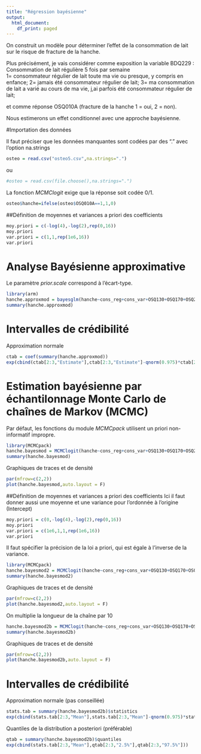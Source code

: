 ```yaml
---
title: "Régression bayésienne"
output:
  html_document:
    df_print: paged
---
```


On construit un modèle pour déterminer l'effet de la consommation de lait
sur le risque de fracture de la hanche.

Plus précisément, je vais considérer comme exposition la variable 
BDQ229 : Consommation de lait régulière 5 fois par semaine	
1= consommateur régulier de lait toute ma vie ou presque, y compris en enfance; 
2= jamais été consommateur régulier de lait; 
3= ma consommation de lait a varié au cours de ma vie, j,ai parfois été consommateur régulier de lait;

et comme réponse OSQ010A (fracture de la hanche 1 = oui, 2 = non).

Nous estimerons un effet conditionnel avec une approche bayésienne.

#Importation des données

Il faut préciser que les données manquantes sont codées par des "." avec l'option na.strings
```r
osteo = read.csv("osteo5.csv",na.strings=".")
```
ou
```r
#osteo = read.csv(file.choose(),na.strings=".")
```
La fonction *MCMClogit* exige que la réponse soit codée 0/1.
```r
osteo$hanche=ifelse(osteo$OSQ010A==1,1,0)
```
##Définition de moyennes et variances a priori des coefficients
```r
moy.priori = c(-log(4),-log(2),rep(0,16))
moy.priori
var.priori = c(1,1,rep(1e6,16))
var.priori
```
# Analyse Bayésienne approximative
Le paramètre *prior.scale* correspond à l'écart-type.
```r
library(arm)
hanche.approxmod = bayesglm(hanche~cons_reg+cons_var+OSQ130+OSQ170+OSQ200+RIAGENDR+factor(RIDRETH1)+RIDAGEYR+ALQ101+ALQ130+BMXBMI+MCQ160C+MCQ160L+WHD020+WHD110,data=osteo,family=binomial,prior.mean=moy.priori,prior.scale = sqrt(var.priori),prior.scale.for.intercept=1e6, prior.df=Inf)
summary(hanche.approxmod)
```
# Intervalles de crédibilité
Approximation normale
```r
ctab = coef(summary(hanche.approxmod))
exp(cbind(ctab[2:3,"Estimate"],ctab[2:3,"Estimate"]-qnorm(0.975)*ctab[2:3,"Std. Error"],ctab[2:3,"Estimate"]+qnorm(0.975)*ctab[2:3,"Std. Error"]))
```

# Estimation bayésienne par échantilonnage Monte Carlo de chaînes de Markov (MCMC)
Par défaut, les fonctions du module *MCMCpack* utilisent un priori non-informatif impropre. 
```r
library(MCMCpack)
hanche.bayesmod = MCMClogit(hanche~cons_reg+cons_var+OSQ130+OSQ170+OSQ200+RIAGENDR+factor(RIDRETH1)+RIDAGEYR+ALQ101+ALQ130+BMXBMI+MCQ160C+MCQ160L+WHD020+WHD110,data=osteo,burnin = 1000, mcmc = 100000, thin = 100, seed=331133)
summary(hanche.bayesmod)
```
Graphiques de traces et de densité
```r
par(mfrow=c(2,2))
plot(hanche.bayesmod,auto.layout = F)
```

##Définition de moyennes et variances a priori des coefficients
Ici il faut donner aussi une moyenne et une variance pour l'ordonnée à l'origine (Intercept)
```r
moy.priori = c(0,-log(4),-log(2),rep(0,16))
moy.priori
var.priori = c(1e6,1,1,rep(1e6,16))
var.priori
```
Il faut spécifier la précision de la loi a priori, qui est égale à l'inverse de la variance.
```r
library(MCMCpack)
hanche.bayesmod2 = MCMClogit(hanche~cons_reg+cons_var+OSQ130+OSQ170+OSQ200+RIAGENDR+factor(RIDRETH1)+RIDAGEYR+ALQ101+ALQ130+BMXBMI+MCQ160C+MCQ160L+WHD020+WHD110,data=osteo,burnin = 1000, mcmc = 100000, thin = 100, b0=moy.priori,B0 = 1/var.priori, seed=331133)
summary(hanche.bayesmod2)
```
Graphiques de traces et de densité
```r
par(mfrow=c(2,2))
plot(hanche.bayesmod2,auto.layout = F)
```
On multiplie la longueur de la chaîne par 10
```r
hanche.bayesmod2b = MCMClogit(hanche~cons_reg+cons_var+OSQ130+OSQ170+OSQ200+RIAGENDR+factor(RIDRETH1)+RIDAGEYR+ALQ101+ALQ130+BMXBMI+MCQ160C+MCQ160L+WHD020+WHD110,data=osteo,burnin = 1000, mcmc = 1000000, thin = 100, b0=moy.priori,B0 = 1/var.priori, seed=331133)
summary(hanche.bayesmod2b)
```

Graphiques de traces et de densité
```r
par(mfrow=c(2,2))
plot(hanche.bayesmod2b,auto.layout = F)
```

# Intervalles de crédibilité
Approximation normale (pas conseillée)
```r
stats.tab = summary(hanche.bayesmod2b)$statistics
exp(cbind(stats.tab[2:3,"Mean"],stats.tab[2:3,"Mean"]-qnorm(0.975)*stats.tab[2:3,"SD"],stats.tab[2:3,"Mean"]+qnorm(0.975)*stats.tab[2:3,"SD"]))
```
Quantiles de la distribution a posteriori (préférable)
```r
qtab = summary(hanche.bayesmod2b)$quantiles
exp(cbind(stats.tab[2:3,"Mean"],qtab[2:3,"2.5%"],qtab[2:3,"97.5%"]))
```